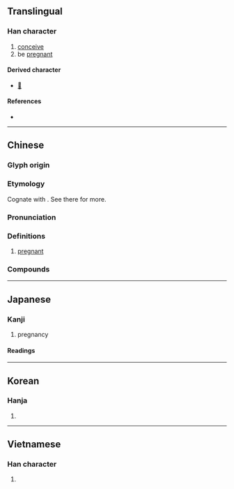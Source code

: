 {{also|姙}}
{{character info/new}}
==Translingual==

===Han character===
{{Han char|rn=38|rad=女|as=04|sn=7|four=42414|canj=VHG|ids=⿰女壬}}

# [[conceive]]
# be [[pregnant]]

====Derived character====
* [[𡤊]]

====References====
* {{Han ref|kx=0256.060|dkj=06072|hdz=21031.060|uh=598A|ud=22922|bh=A7B3|bd=42931}}

----

==Chinese==
{{zh-forms}}

===Glyph origin===
{{Han etym}}

===Etymology===
Cognate with {{och-l|任|to be burdened; to be loaded}}. See there for more.

===Pronunciation===
{{zh-pron
|m=rèn
|m-s=
|c=jam6,jam4
|c-t=
|g=
|h=pfs=
|j=
|md=
|mn=qz,tp,xm:līm/kh,zz:jīm
|mn-t=rim6
|w=
|x=
|mc=y
|oc=y
|cat=
}}

===Definitions===
{{zh-hanzi}}

# [[pregnant]]

===Compounds===
{{zh-der|妊娠|妊娠紋|妊娠線|妊婦|妊神星}}

----

==Japanese==

===Kanji===
{{ja-kanji|grade=c|rs=女04}}

# pregnancy

====Readings====
{{ja-readings
|goon=にん
|kanon=じん
|kun=はら-む
}}

----

==Korean==

===Hanja===
{{ko-hanja|hangeul=임|rv=im|mr=im}}

# {{rfdef|ko|sort=女04}}

----

==Vietnamese==

===Han character===
{{vi-hantu|nhâm|rs=女04}}

# {{rfdef|vi|sort=女04}}